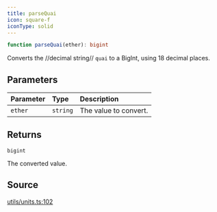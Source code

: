 ```yaml
---
title: parseQuai
icon: square-f
iconType: solid
---
```


```ts
function parseQuai(ether): bigint
```

Converts the //decimal string// `quai` to a BigInt, using 18 decimal places.

## Parameters

| Parameter | Type | Description |
| :------ | :------ | :------ |
| `ether` | `string` | The value to convert. |

## Returns

`bigint`

The converted value.

## Source

[utils/units.ts:102](https://github.com/dominant-strategies/quais.js/blob/9cd48558df3d21b38e50dd81be3a8b94ee4847f2/src/utils/units.ts#L102)
